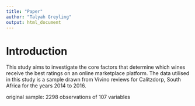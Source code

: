 ```yaml
---
title: "Paper"
author: "Talyah Greyling" 
output: html_document
---
```


# Introduction
This study aims to investigate the core factors that determine which wines receive the best ratings on an online marketplace platform. The data utilised in this study is a sample drawn from Vivino reviews for Calitzdorp, South Africa for the years 2014 to 2016.

original sample: 2298 observations of 107 variables 
